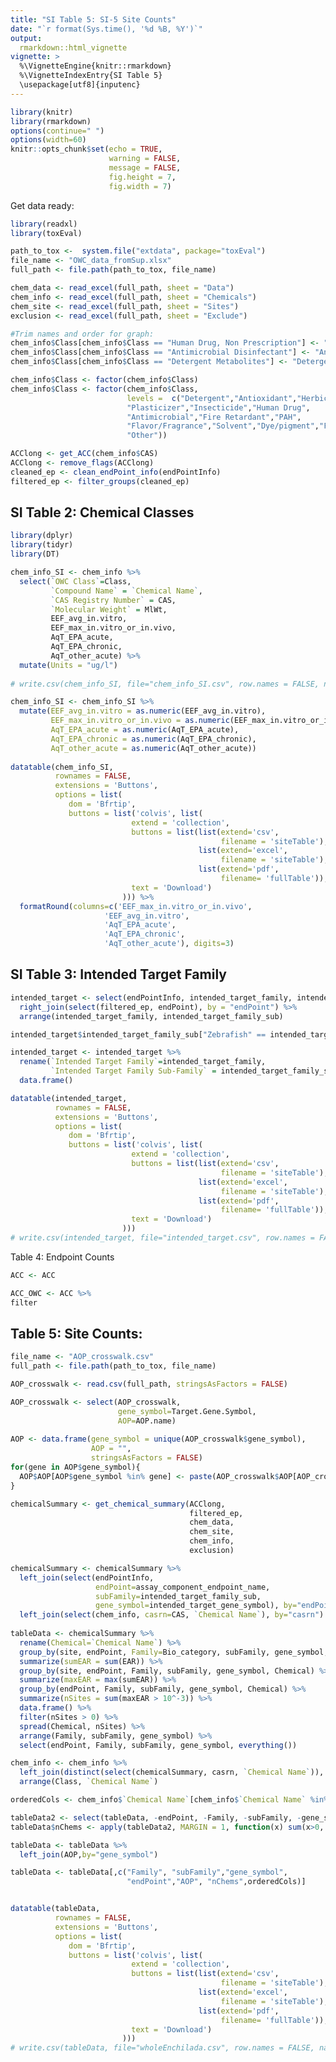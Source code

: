 ```yaml
---
title: "SI Table 5: SI-5 Site Counts"
date: "`r format(Sys.time(), '%d %B, %Y')`"
output: 
  rmarkdown::html_vignette
vignette: >
  %\VignetteEngine{knitr::rmarkdown}
  %\VignetteIndexEntry{SI Table 5}
  \usepackage[utf8]{inputenc}
---
```



```r
library(knitr)
library(rmarkdown)
options(continue=" ")
options(width=60)
knitr::opts_chunk$set(echo = TRUE,
                      warning = FALSE,
                      message = FALSE,
                      fig.height = 7,
                      fig.width = 7)
```

Get data ready:


```r
library(readxl)
library(toxEval)

path_to_tox <-  system.file("extdata", package="toxEval")
file_name <- "OWC_data_fromSup.xlsx"
full_path <- file.path(path_to_tox, file_name)

chem_data <- read_excel(full_path, sheet = "Data")
chem_info <- read_excel(full_path, sheet = "Chemicals") 
chem_site <- read_excel(full_path, sheet = "Sites")
exclusion <- read_excel(full_path, sheet = "Exclude")

#Trim names and order for graph:
chem_info$Class[chem_info$Class == "Human Drug, Non Prescription"] <- "Human Drug"
chem_info$Class[chem_info$Class == "Antimicrobial Disinfectant"] <- "Antimicrobial"
chem_info$Class[chem_info$Class == "Detergent Metabolites"] <- "Detergent"

chem_info$Class <- factor(chem_info$Class) 
chem_info$Class <- factor(chem_info$Class, 
                          levels =  c("Detergent","Antioxidant","Herbicide",
                          "Plasticizer","Insecticide","Human Drug",
                          "Antimicrobial","Fire Retardant","PAH",
                          "Flavor/Fragrance","Solvent","Dye/pigment","Fuel",
                          "Other"))

ACClong <- get_ACC(chem_info$CAS)
ACClong <- remove_flags(ACClong)
cleaned_ep <- clean_endPoint_info(endPointInfo)
filtered_ep <- filter_groups(cleaned_ep)

```

## SI Table 2: Chemical Classes

```r

library(dplyr)
library(tidyr)
library(DT)

chem_info_SI <- chem_info %>%
  select(`OWC Class`=Class, 
         `Compound Name` = `Chemical Name`,
         `CAS Registry Number` = CAS,
         `Molecular Weight` = MlWt,
         EEF_avg_in.vitro,
         EEF_max_in.vitro_or_in.vivo,
         AqT_EPA_acute,
         AqT_EPA_chronic,
         AqT_other_acute) %>%
  mutate(Units = "ug/l")
         
# write.csv(chem_info_SI, file="chem_info_SI.csv", row.names = FALSE, na = "")

chem_info_SI <- chem_info_SI %>%
  mutate(EEF_avg_in.vitro = as.numeric(EEF_avg_in.vitro),
         EEF_max_in.vitro_or_in.vivo = as.numeric(EEF_max_in.vitro_or_in.vivo),
         AqT_EPA_acute = as.numeric(AqT_EPA_acute),
         AqT_EPA_chronic = as.numeric(AqT_EPA_chronic),
         AqT_other_acute = as.numeric(AqT_other_acute))
  
datatable(chem_info_SI,
          rownames = FALSE, 
          extensions = 'Buttons',
          options = list(
             dom = 'Bfrtip',
             buttons = list('colvis', list(
                           extend = 'collection',
                           buttons = list(list(extend='csv',
                                               filename = 'siteTable'),
                                          list(extend='excel',
                                               filename = 'siteTable'),
                                          list(extend='pdf',
                                               filename= 'fullTable')),
                           text = 'Download')
                         ))) %>%
  formatRound(columns=c('EEF_max_in.vitro_or_in.vivo',
                     'EEF_avg_in.vitro',
                     'AqT_EPA_acute',
                     'AqT_EPA_chronic',
                     'AqT_other_acute'), digits=3)

```


## SI Table 3: Intended Target Family 

```r

intended_target <- select(endPointInfo, intended_target_family, intended_target_family_sub, endPoint = assay_component_endpoint_name, source = assay_source_long_name) %>%
  right_join(select(filtered_ep, endPoint), by = "endPoint") %>%
  arrange(intended_target_family, intended_target_family_sub) 

intended_target$intended_target_family_sub["Zebrafish" == intended_target$intended_target_family] <- "Zebrafish"

intended_target <- intended_target %>%
  rename(`Intended Target Family`=intended_target_family,
         `Intended Target Family Sub-Family` = intended_target_family_sub) %>%
  data.frame()

datatable(intended_target,
          rownames = FALSE, 
          extensions = 'Buttons',
          options = list(
             dom = 'Bfrtip',
             buttons = list('colvis', list(
                           extend = 'collection',
                           buttons = list(list(extend='csv',
                                               filename = 'siteTable'),
                                          list(extend='excel',
                                               filename = 'siteTable'),
                                          list(extend='pdf',
                                               filename= 'fullTable')),
                           text = 'Download')
                         )))
# write.csv(intended_target, file="intended_target.csv", row.names = FALSE, na = "") 
```


Table 4: Endpoint Counts

```r

ACC <- ACC

ACC_OWC <- ACC %>%
filter

```


## Table 5: Site Counts:

```r

file_name <- "AOP_crosswalk.csv"
full_path <- file.path(path_to_tox, file_name)

AOP_crosswalk <- read.csv(full_path, stringsAsFactors = FALSE)

AOP_crosswalk <- select(AOP_crosswalk, 
                        gene_symbol=Target.Gene.Symbol, 
                        AOP=AOP.name)
  
AOP <- data.frame(gene_symbol = unique(AOP_crosswalk$gene_symbol),
                  AOP = "",
                  stringsAsFactors = FALSE)
for(gene in AOP$gene_symbol){
  AOP$AOP[AOP$gene_symbol %in% gene] <- paste(AOP_crosswalk$AOP[AOP_crosswalk$gene_symbol %in% gene],collapse = ", ")
}

chemicalSummary <- get_chemical_summary(ACClong,
                                        filtered_ep,
                                        chem_data, 
                                        chem_site, 
                                        chem_info,
                                        exclusion)

chemicalSummary <- chemicalSummary %>%
  left_join(select(endPointInfo, 
                   endPoint=assay_component_endpoint_name,
                   subFamily=intended_target_family_sub,
                   gene_symbol=intended_target_gene_symbol), by="endPoint") %>%
  left_join(select(chem_info, casrn=CAS, `Chemical Name`), by="casrn")
  
tableData <- chemicalSummary %>%
  rename(Chemical=`Chemical Name`) %>%
  group_by(site, endPoint, Family=Bio_category, subFamily, gene_symbol, date, Chemical) %>%
  summarize(sumEAR = sum(EAR)) %>%
  group_by(site, endPoint, Family, subFamily, gene_symbol, Chemical) %>%
  summarize(maxEAR = max(sumEAR)) %>%
  group_by(endPoint, Family, subFamily, gene_symbol, Chemical) %>%
  summarize(nSites = sum(maxEAR > 10^-3)) %>%
  data.frame() %>%
  filter(nSites > 0) %>%
  spread(Chemical, nSites) %>%
  arrange(Family, subFamily, gene_symbol) %>%
  select(endPoint, Family, subFamily, gene_symbol, everything())

chem_info <- chem_info %>%
  left_join(distinct(select(chemicalSummary, casrn, `Chemical Name`)), by=c("CAS"="casrn", "Chemical Name")) %>%
  arrange(Class, `Chemical Name`)

orderedCols <- chem_info$`Chemical Name`[chem_info$`Chemical Name` %in% names(tableData)]

tableData2 <- select(tableData, -endPoint, -Family, -subFamily, -gene_symbol)
tableData$nChems <- apply(tableData2, MARGIN = 1, function(x) sum(x>0, na.rm = TRUE))

tableData <- tableData %>%
  left_join(AOP,by="gene_symbol")

tableData <- tableData[,c("Family", "subFamily","gene_symbol",
                          "endPoint","AOP", "nChems",orderedCols)] 


datatable(tableData,  
          rownames = FALSE, 
          extensions = 'Buttons',
          options = list(
             dom = 'Bfrtip',
             buttons = list('colvis', list(
                           extend = 'collection',
                           buttons = list(list(extend='csv',
                                               filename = 'siteTable'),
                                          list(extend='excel',
                                               filename = 'siteTable'),
                                          list(extend='pdf',
                                               filename= 'fullTable')),
                           text = 'Download')
                         )))
# write.csv(tableData, file="wholeEnchilada.csv", row.names = FALSE, na = "")
```
